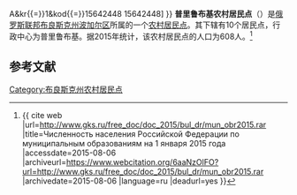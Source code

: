 {{Infobox Settlement
| official_name = 普里鲁布基农村居民点
| native_name = Прирубкинское сельское поселение
| settlement_type = [[农村居民点|农村居民点]]
| subdivision_type = [[国家|国家]]
| subdivision_type1 = [[州_(俄罗斯)|州]]
| subdivision_type2 = [[区_(苏联)|区]]
| subdivision_name = {{RUS}}
| subdivision_name1 = [[布良斯克州|布良斯克州]]
| subdivision_name2 = [[波加尔区|波加尔区]]
| seat_type = 行政中心
| seat = 普里鲁布基
| population_as_of=2015
| population_footnotes = <ref name=stat />
| population_total = 608
| coordinates_display = inline,title
| latd =  | latm =  | lats =  | latNS = N
| longd =  | longm =  | longs =  | longEW = E
| timezone = [[莫斯科时间|MSK]]
| utc_offset = +3
| blank_name = [[俄罗斯市政土地区划代码|OKTMO编码]]
| blank_info = [http://classif.spb.ru/classificators/view/tma.php?st{{=}}A&kr{{=}}1&kod{{=}}15642448 15642448]
}}
'''普里鲁布基农村居民点'''（{{lang-ru|Прирубкинское сельское поселение}}）是[[俄罗斯联邦|俄罗斯联邦]][[布良斯克州|布良斯克州]][[波加尔区|波加尔区]]所属的一个[[农村居民点|农村居民点]]。其下辖有10个居民点，行政中心为普里鲁布基。据2015年统计，该农村居民点的人口为608人。<ref name=stat>{{ cite web |url=http://www.gks.ru/free_doc/doc_2015/bul_dr/mun_obr2015.rar |title=Численность населения Российской Федерации по муниципальным образованиям на 1 января 2015 года |accessdate=2015-08-06 |archiveurl=https://www.webcitation.org/6aaNzOlFO?url=http://www.gks.ru/free_doc/doc_2015/bul_dr/mun_obr2015.rar |archivedate=2015-08-06 |language=ru |deadurl=yes }}</ref>

== 参考文献 ==
{{reflist}}

{{Russia-stub}}

[[Category:布良斯克州农村居民点|Category:布良斯克州农村居民点]]